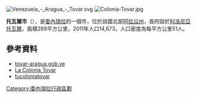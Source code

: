[[Image:Venezuela_-_Aragua_-_Tovar.svg|right]]
[[Image:Colonia-Tovar.jpg|right]]
{{Coord|10|25|N|67|17|W|display=title}}

'''托瓦爾市'''（{{lang-es|Municipio Tovar}}），是[[委內瑞拉|委內瑞拉]]的一個市，位於該國北部[[阿拉瓜州|阿拉瓜州]]，首府設於[[科洛尼亞托瓦爾|科洛尼亞托瓦爾]]，面積289平方公里，2011年人口14,673，人口密度為每平方公里51人。

==參考資料==
*[http://tovar-aragua.gob.ve/portal-alcaldias/ tovar-aragua.gob.ve]{{dead link|date=2017年12月 |bot=InternetArchiveBot |fix-attempted=yes }} {{es icon}}
*[https://web.archive.org/web/20050922103036/http://www.coloniatovar.net/index2.htm La Colonia Tovar]
*[https://web.archive.org/web/20070106215213/http://www.tucoloniatovar.com/ tucoloniatovar]

{{Venezuela-geo-stub}}
[[Category:委內瑞拉行政區劃|Category:委內瑞拉行政區劃]]